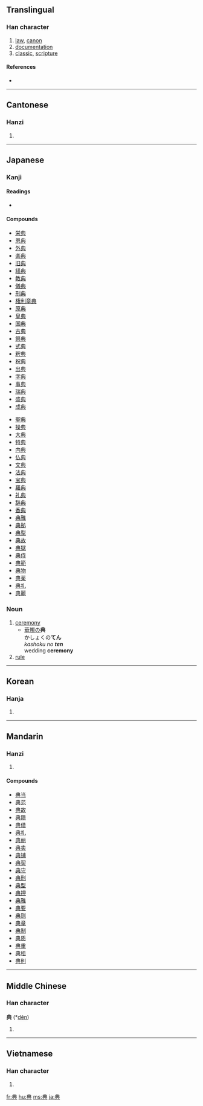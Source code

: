 ==Translingual==
{{stroke order|strokes=8}}
{{stroke order|strokes=8|type=jbw}}

===Han character===
{{Han char|rn=12|rad=八|as=06|sn=8|four=5580<sub>1</sub>|canj=廿月金 (TBC)}}

# [[law]], [[canon]]
# [[documentation]]
# [[classic]], [[scripture]]

====References====
* {{Han ref|kx=0128.020|dkj=01474|dj=0286.120|hdz=10247.010|uh=5178|ud=20856|bh=A8E5|bd=43237}}

----

==Cantonese==

===Hanzi===
{{yue-hanzi|jyut=|y=din2}}

# {{defn|Cantonese|sort=八06}}

----

==Japanese==

===Kanji===
{{ja-kanji|grade=4|rs=八06}}

====Readings====
* {{ja-readings|on=[[てん]] ([[ten]])|kun=[[のり]] ([[nori]]), [[つかさどる]] ([[tsukasadoru]]), [[さかん]] ([[sakan]])}}

====Compounds====
{{top2}}
* [[栄典]]
* [[恩典]]
* [[外典]]
* [[楽典]]
* [[旧典]]
* [[経典]]
* [[教典]]
* [[儀典]]
* [[刑典]]
* [[権利章典]]
* [[原典]]
* [[皇典]]
* [[国典]]
* [[古典]]
* [[祭典]]
* [[式典]]
* [[釈典]]
* [[祝典]]
* [[出典]]
* [[字典]]
* [[事典]]
* [[瑞典]]
* [[盛典]]
* [[成典]]
{{mid2}}
* [[聖典]]
* [[操典]]
* [[大典]]
* [[特典]]
* [[内典]]
* [[仏典]]
* [[文典]]
* [[法典]]
* [[宝典]]
* [[羅典]]
* [[礼典]]
* [[辞典]]
* [[香典]]
* [[典雅]]
* [[典拠]]
* [[典型]]
* [[典故]]
* [[典獄]]
* [[典侍]]
* [[典範]]
* [[典物]]
* [[典薬]]
* [[典礼]]
* [[典麗]]
{{bottom}}

===Noun===
{{ja-noun|k|hira=てん|rom=ten}}

# [[ceremony]]
#* [[華燭]]の'''典'''<br>かしょくの'''てん'''<br>''kashoku no '''ten''' ''<br>wedding '''ceremony'''
# [[rule]]

----

==Korean==

===Hanja===
{{ko-hanja|hangeul=[[전]]|rv=jeon|mr=chŏn}}

# {{defn|Korean|sort=八06}}

----

==Mandarin==

===Hanzi===
{{cmn-hanzi|pin=[[diǎn]] ([[dian3]])|wg=tien<sup>3</sup>}}

# {{defn|Mandarin|sort=八06}}

====Compounds====
* [[典当]]
* [[典范]]
* [[典故]]
* [[典籍]]
* [[典借]]
* [[典礼]]
* [[典丽]]
* [[典卖]]
* [[典铺]]
* [[典契]]
* [[典守]]
* [[典刑]]
* [[典型]]
* [[典押]]
* [[典雅]]
* [[典要]]
* [[典则]]
* [[典章]]
* [[典制]]
* [[典质]]
* [[典重]]
* [[典租]]
* [[典則]]

----

==Middle Chinese==

===Han character===
'''典''' (*[[děn]])<!--asterisk indicates that this is a reconstructed pronunciation-->

# {{defn|Middle Chinese|sort=八06}}

----

==Vietnamese==

===Han character===
{{vi-hantu|[[điển]], [[đến]], [[điếng]]|rs=八06}}

# {{defn|Vietnamese|sort=八06}}

[[fr:典]]
[[hu:典]]
[[ms:典]]
[[ja:典]]